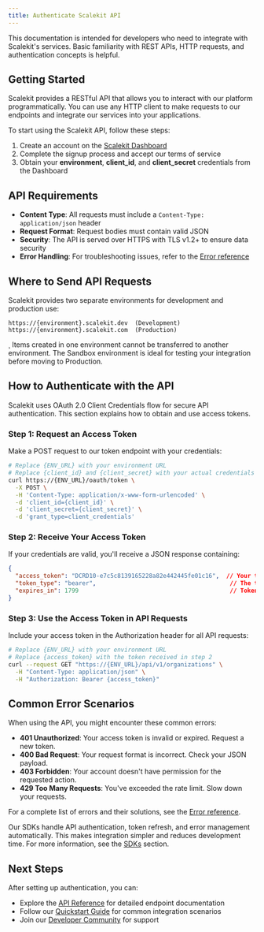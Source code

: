 ```yaml
---
title: Authenticate Scalekit API
---
```




This documentation is intended for developers who need to integrate with Scalekit's services. Basic familiarity with REST APIs, HTTP requests, and authentication concepts is helpful.

## Getting Started

Scalekit provides a RESTful API that allows you to interact with our platform programmatically. You can use any HTTP client to make requests to our endpoints and integrate our services into your applications.

To start using the Scalekit API, follow these steps:

1. Create an account on the [Scalekit Dashboard](https://app.scalekit.com)
2. Complete the signup process and accept our terms of service
3. Obtain your **environment**, **client_id**, and **client_secret** credentials from the Dashboard

## API Requirements

- **Content Type**: All requests must include a `Content-Type: application/json` header
- **Request Format**: Request bodies must contain valid JSON
- **Security**: The API is served over HTTPS with TLS v1.2+ to ensure data security
- **Error Handling**: For troubleshooting issues, refer to the [Error reference](/reference/errors)

## Where to Send API Requests

Scalekit provides two separate environments for development and production use:

```
https://{environment}.scalekit.dev  (Development)
https://{environment}.scalekit.com  (Production)
```

¸ Items created in one environment cannot be transferred to another environment. The Sandbox environment is ideal for testing your integration before moving to Production.

## How to Authenticate with the API

Scalekit uses OAuth 2.0 Client Credentials flow for secure API authentication. This section explains how to obtain and use access tokens.

### Step 1: Request an Access Token

Make a POST request to our token endpoint with your credentials:

```sh
# Replace {ENV_URL} with your environment URL
# Replace {client_id} and {client_secret} with your actual credentials
curl https://{ENV_URL}/oauth/token \
  -X POST \
  -H 'Content-Type: application/x-www-form-urlencoded' \
  -d 'client_id={client_id}' \
  -d 'client_secret={client_secret}' \
  -d 'grant_type=client_credentials'
```

### Step 2: Receive Your Access Token

If your credentials are valid, you'll receive a JSON response containing:

```json
{
  "access_token": "DCRD10-e7c5c8139165228a82e442445fe01c16",  // Your token to use in all API requests
  "token_type": "bearer",                                      // The type of token issued
  "expires_in": 1799                                           // Token validity in seconds (30 minutes)
}
```

### Step 3: Use the Access Token in API Requests

Include your access token in the Authorization header for all API requests:

```sh
# Replace {ENV_URL} with your environment URL
# Replace {access_token} with the token received in step 2
curl --request GET "https://{ENV_URL}/api/v1/organizations" \
  -H "Content-Type: application/json" \
  -H "Authorization: Bearer {access_token}"
```

## Common Error Scenarios

When using the API, you might encounter these common errors:

- **401 Unauthorized**: Your access token is invalid or expired. Request a new token.
- **400 Bad Request**: Your request format is incorrect. Check your JSON payload.
- **403 Forbidden**: Your account doesn't have permission for the requested action.
- **429 Too Many Requests**: You've exceeded the rate limit. Slow down your requests.

For a complete list of errors and their solutions, see the [Error reference](/reference/errors).


 Our SDKs handle API authentication, token refresh, and error management automatically. This makes integration simpler and reduces development time. For more information, see the [SDKs](/docs/sdks) section.

## Next Steps

After setting up authentication, you can:

- Explore the [API Reference](/reference) for detailed endpoint documentation
- Follow our [Quickstart Guide](/docs/quickstart) for common integration scenarios
- Join our [Developer Community](/manual/support) for support
